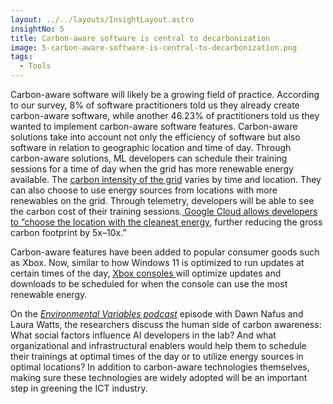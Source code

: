 ```yaml
---
layout: ../../layouts/InsightLayout.astro
insightNo: 5
title: Carbon-aware software is central to decarbonization
image: 5-carbon-aware-software-is-central-to-decarbonization.png
tags:
  - Tools
---
```


Carbon-aware software will likely be a growing field of practice. According to our survey, 8% of software practitioners told us they already create carbon-aware software, while another 46.23% of practitioners told us they wanted to implement carbon-aware software features. Carbon-aware solutions take into account not only the efficiency of software but also software in relation to geographic location and time of day. Through carbon-aware solutions, ML developers can schedule their training sessions for a time of day when the grid has more renewable energy available. The [carbon intensity of the grid](https://blog.allenai.org/measuring-and-mitigating-ai-carbon-intensity-8624bc805c1a) varies by time and location. They can also choose to use energy sources from locations with more renewables on the grid. Through telemetry, developers will be able to see the carbon cost of their training sessions.[ Google Cloud allows developers to “choose the location with the cleanest energy](https://ai.googleblog.com/2022/02/good-news-about-carbon-footprint-of.html), further reducing the gross carbon footprint by 5x–10x.”

Carbon-aware features have been added to popular consumer goods such as Xbox. Now, similar to how Windows 11 is optimized to run updates at certain times of the day, [Xbox consoles ](https://news.xbox.com/en-us/2023/01/11/xbox-carbon-aware-console-sustainability/)will optimize updates and downloads to be scheduled for when the console can use the most renewable energy.

On the _[Environmental Variables podcast](https://podcasts.apple.com/us/podcast/community-clouds-and-energy-islands-with-dawn-nafus/id1618265745?i=1000588769046)_ episode with Dawn Nafus and Laura Watts, the researchers discuss the human side of carbon awareness: What social factors influence AI developers in the lab? And what organizational and infrastructural enablers would help them to schedule their trainings at optimal times of the day or to utilize energy sources in optimal locations? In addition to carbon-aware technologies themselves, making sure these technologies are widely adopted will be an important step in greening the ICT industry.
